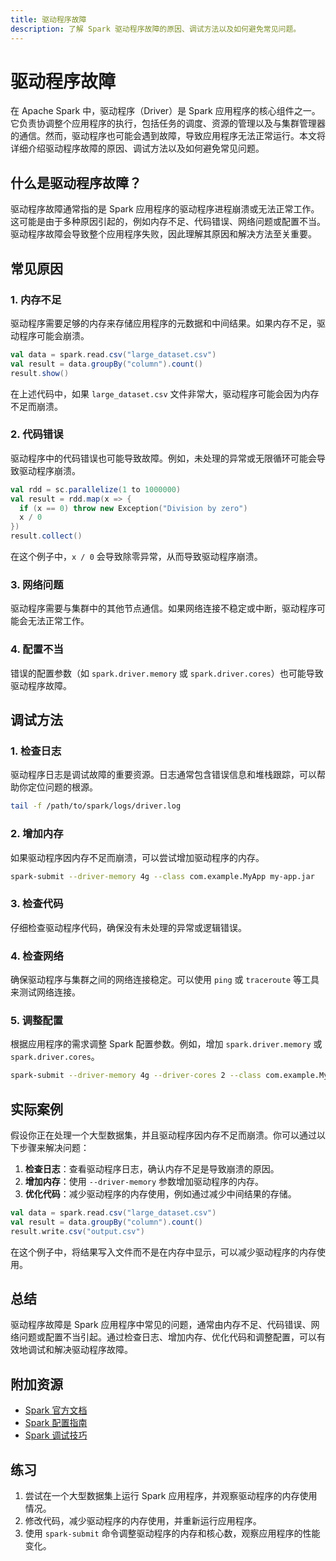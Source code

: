 ```yaml
---
title: 驱动程序故障
description: 了解 Spark 驱动程序故障的原因、调试方法以及如何避免常见问题。
---
```


# 驱动程序故障

在 Apache Spark 中，驱动程序（Driver）是 Spark 应用程序的核心组件之一。它负责协调整个应用程序的执行，包括任务的调度、资源的管理以及与集群管理器的通信。然而，驱动程序也可能会遇到故障，导致应用程序无法正常运行。本文将详细介绍驱动程序故障的原因、调试方法以及如何避免常见问题。

## 什么是驱动程序故障？

驱动程序故障通常指的是 Spark 应用程序的驱动程序进程崩溃或无法正常工作。这可能是由于多种原因引起的，例如内存不足、代码错误、网络问题或配置不当。驱动程序故障会导致整个应用程序失败，因此理解其原因和解决方法至关重要。

## 常见原因

### 1. 内存不足
驱动程序需要足够的内存来存储应用程序的元数据和中间结果。如果内存不足，驱动程序可能会崩溃。

```scala
val data = spark.read.csv("large_dataset.csv")
val result = data.groupBy("column").count()
result.show()
```

在上述代码中，如果 `large_dataset.csv` 文件非常大，驱动程序可能会因为内存不足而崩溃。

### 2. 代码错误
驱动程序中的代码错误也可能导致故障。例如，未处理的异常或无限循环可能会导致驱动程序崩溃。

```scala
val rdd = sc.parallelize(1 to 1000000)
val result = rdd.map(x => {
  if (x == 0) throw new Exception("Division by zero")
  x / 0
})
result.collect()
```

在这个例子中，`x / 0` 会导致除零异常，从而导致驱动程序崩溃。

### 3. 网络问题
驱动程序需要与集群中的其他节点通信。如果网络连接不稳定或中断，驱动程序可能会无法正常工作。

### 4. 配置不当
错误的配置参数（如 `spark.driver.memory` 或 `spark.driver.cores`）也可能导致驱动程序故障。

## 调试方法

### 1. 检查日志
驱动程序日志是调试故障的重要资源。日志通常包含错误信息和堆栈跟踪，可以帮助你定位问题的根源。

```bash
tail -f /path/to/spark/logs/driver.log
```

### 2. 增加内存
如果驱动程序因内存不足而崩溃，可以尝试增加驱动程序的内存。

```bash
spark-submit --driver-memory 4g --class com.example.MyApp my-app.jar
```

### 3. 检查代码
仔细检查驱动程序代码，确保没有未处理的异常或逻辑错误。

### 4. 检查网络
确保驱动程序与集群之间的网络连接稳定。可以使用 `ping` 或 `traceroute` 等工具来测试网络连接。

### 5. 调整配置
根据应用程序的需求调整 Spark 配置参数。例如，增加 `spark.driver.memory` 或 `spark.driver.cores`。

```bash
spark-submit --driver-memory 4g --driver-cores 2 --class com.example.MyApp my-app.jar
```

## 实际案例

假设你正在处理一个大型数据集，并且驱动程序因内存不足而崩溃。你可以通过以下步骤来解决问题：

1. **检查日志**：查看驱动程序日志，确认内存不足是导致崩溃的原因。
2. **增加内存**：使用 `--driver-memory` 参数增加驱动程序的内存。
3. **优化代码**：减少驱动程序的内存使用，例如通过减少中间结果的存储。

```scala
val data = spark.read.csv("large_dataset.csv")
val result = data.groupBy("column").count()
result.write.csv("output.csv")
```

在这个例子中，将结果写入文件而不是在内存中显示，可以减少驱动程序的内存使用。

## 总结

驱动程序故障是 Spark 应用程序中常见的问题，通常由内存不足、代码错误、网络问题或配置不当引起。通过检查日志、增加内存、优化代码和调整配置，可以有效地调试和解决驱动程序故障。

## 附加资源

- [Spark 官方文档](https://spark.apache.org/docs/latest/)
- [Spark 配置指南](https://spark.apache.org/docs/latest/configuration.html)
- [Spark 调试技巧](https://spark.apache.org/docs/latest/tuning.html)

## 练习

1. 尝试在一个大型数据集上运行 Spark 应用程序，并观察驱动程序的内存使用情况。
2. 修改代码，减少驱动程序的内存使用，并重新运行应用程序。
3. 使用 `spark-submit` 命令调整驱动程序的内存和核心数，观察应用程序的性能变化。
